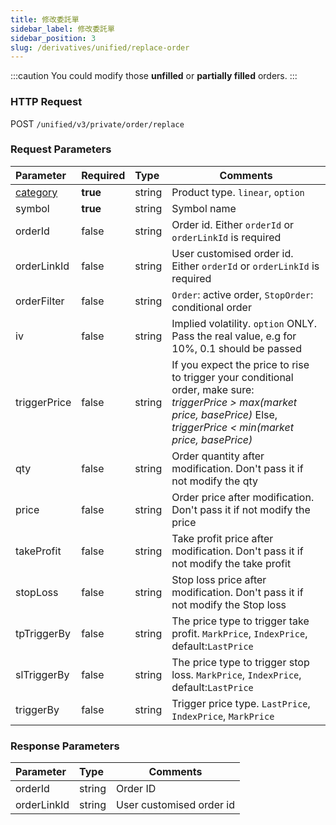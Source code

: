 ```yaml
---
title: 修改委託單
sidebar_label: 修改委託單
sidebar_position: 3
slug: /derivatives/unified/replace-order
---
```

:::caution
You could modify those **unfilled** or **partially filled** orders.
:::

### HTTP Request
POST `/unified/v3/private/order/replace`

### Request Parameters
| Parameter | Required | Type | Comments|
|:----- |:-------|:-----|------ |
|[category](../enum#category) |**true** |string |Product type. `linear`, `option` |
|symbol |**true** |string |Symbol name|
|orderId |false |string |Order id. Either `orderId` or `orderLinkId` is required |
|orderLinkId |false |string |User customised order id. Either `orderId` or `orderLinkId` is required |
|orderFilter |false |string |`Order`: active order, `StopOrder`: conditional order|
|iv |false |string |Implied volatility. `option` ONLY. Pass the real value, e.g for 10%, 0.1 should be passed |
|triggerPrice |false |string |If you expect the price to rise to trigger your conditional order, make sure:<br/> _triggerPrice > max(market price, basePrice)_ Else,<br/>_triggerPrice < min(market price, basePrice)_|
|qty |false |string |Order quantity after modification. Don't pass it if not modify the qty|
|price |false |string |Order price after modification. Don't pass it if not modify the price|
|takeProfit |false |string |Take profit price after modification. Don't pass it if not modify the take profit |
|stopLoss |false |string |Stop loss price after modification. Don't pass it if not modify the Stop loss |
|tpTriggerBy |false |string |The price type to trigger take profit. `MarkPrice`, `IndexPrice`, default:`LastPrice` |
|slTriggerBy |false |string |The price type to trigger stop loss. `MarkPrice`, `IndexPrice`, default:`LastPrice` |
|triggerBy |false |string |Trigger price type. `LastPrice`, `IndexPrice`, `MarkPrice`|

### Response Parameters
| Parameter | Type | Comments|
|:----- |:-----|----- |
|orderId |string |Order ID |
|orderLinkId |string |User customised order id |